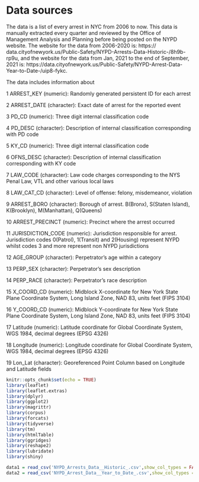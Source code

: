 # Data sources


The data is a list of every arrest in NYC from 2006 to now. This data is manually extracted every quarter and reviewed by the Office of Management Analysis and Planning before being posted on the NYPD website. The website for the data from 2006-2020 is: https:// data.cityofnewyork.us/Public-Safety/NYPD-Arrests-Data-Historic-/8h9b-rp9u, and the website for the data from Jan, 2021 to the end of September, 2021 is: https://data.cityofnewyork.us/Public-Safety/NYPD-Arrest-Data-Year-to-Date-/uip8-fykc.

The data includes information about 

1 ARREST_KEY (numeric): Randomly generated persistent ID for each arrest

2 ARREST_DATE (character): Exact date of arrest for the reported event 

3 PD_CD (numeric): Three digit internal classification code 

4 PD_DESC (character): Description of internal classification corresponding with PD code 

5 KY_CD (numeric): Three digit internal classification code

6 OFNS_DESC (character): Description of internal classification corresponding with KY code

7 LAW_CODE (character): Law code charges corresponding to the NYS Penal Law, VTL and other various local laws

8 LAW_CAT_CD (character): Level of offense: felony, misdemeanor, violation

9 ARREST_BORO (character): Borough of arrest. B(Bronx), S(Staten Island), K(Brooklyn), M(Manhattan), Q(Queens)

10 ARREST_PRECINCT (numeric): Precinct where the arrest occurred

11 JURISDICTION_CODE (numeric): Jurisdiction responsible for arrest. Jurisdiction codes 0(Patrol), 1(Transit) and 2(Housing) represent NYPD whilst codes 3 and more represent non NYPD jurisdictions

12 AGE_GROUP (character): Perpetrator’s age within a category

13 PERP_SEX (character): Perpetrator’s sex description

14 PERP_RACE (character): Perpetrator’s race description

15 X_COORD_CD (numeric): Midblock X-coordinate for New York State Plane Coordinate System, Long Island Zone, NAD 83, units feet (FIPS 3104)

16 Y_COORD_CD (numeric): Midblock Y-coordinate for New York State Plane Coordinate System, Long Island Zone, NAD 83, units feet (FIPS 3104)

17 Latitude (numeric): Latitude coordinate for Global Coordinate System, WGS 1984, decimal degrees (EPSG 4326)

18 Longitude (numeric): Longitude coordinate for Global Coordinate System, WGS 1984, decimal degrees (EPSG 4326)

19 Lon_Lat (character): Georeferenced Point Column based on Longitude and Latitude fields

```r
knitr::opts_chunk$set(echo = TRUE)
library(leaflet)
library(leaflet.extras)
library(dplyr)
library(ggplot2)
library(magrittr)
library(corpus)
library(forcats)
library(tidyverse)
library(tm)
library(htmlTable)
library(ggridges)
library(reshape2)
library(lubridate)
library(shiny)
```

```r
data1 = read_csv('NYPD_Arrests_Data__Historic_.csv',show_col_types = FALSE)
data2 = read_csv('NYPD_Arrest_Data__Year_to_Date_.csv',show_col_types = FALSE)
```


